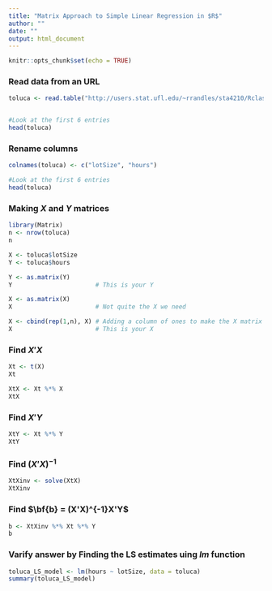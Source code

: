 ```yaml
---
title: "Matrix Approach to Simple Linear Regression in $R$"
author: ""
date: ""
output: html_document
---
```


```r
knitr::opts_chunk$set(echo = TRUE)
```

### Read data from an URL

```r
toluca <- read.table("http://users.stat.ufl.edu/~rrandles/sta4210/Rclassnotes/data/textdatasets/KutnerData/Chapter%20%201%20Data%20Sets/CH01TA01.txt", sep ="" , header = FALSE)


#Look at the first 6 entries
head(toluca)
```


### Rename columns

```r
colnames(toluca) <- c("lotSize", "hours")

#Look at the first 6 entries
head(toluca)
```

### Making $X$ and $Y$ matrices

```r
library(Matrix)
n <- nrow(toluca)
n

X <- toluca$lotSize
Y <- toluca$hours

Y <- as.matrix(Y) 
Y                       # This is your Y

X <- as.matrix(X)
X                       # Not quite the X we need

X <- cbind(rep(1,n), X) # Adding a column of ones to make the X matrix
X                       # This is your X
```

### Find $X'X$
```r

Xt <- t(X)
Xt

XtX <- Xt %*% X
XtX
```

### Find $X'Y$
```r

XtY <- Xt %*% Y
XtY
```

### Find $(X'X)^{-1}$
```r

XtXinv <- solve(XtX)
XtXinv
```


### Find $\bf{b} = (X'X)^{-1}X'Y$
```r

b <- XtXinv %*% Xt %*% Y
b
```




### Varify answer by Finding the LS estimates uing $lm$ function
```r
toluca_LS_model <- lm(hours ~ lotSize, data = toluca)
summary(toluca_LS_model)
```

